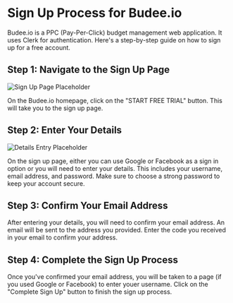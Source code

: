 # Sign Up Process for Budee.io

Budee.io is a PPC (Pay-Per-Click) budget management web application. It uses Clerk for authentication. Here's a step-by-step guide on how to sign up for a free account.

## Step 1: Navigate to the Sign Up Page

![Sign Up Page Placeholder](/images/landing.png)

On the Budee.io homepage, click on the "START FREE TRIAL" button. This will take you to the sign up page.

## Step 2: Enter Your Details

![Details Entry Placeholder](/images/sign-in-page-null-budee.io.png)

On the sign up page, either you can use Google or Facebook as a sign in option or you will need to enter your details. This includes your username, email address, and password. Make sure to choose a strong password to keep your account secure.

## Step 3: Confirm Your Email Address

After entering your details, you will need to confirm your email address. An email will be sent to the address you provided. Enter the code you received in your email to confirm your address.

## Step 4: Complete the Sign Up Process

Once you've confirmed your email address, you will be taken to a page (if you used Google or Facebook) to enter youer username.
Click on the "Complete Sign Up" button to finish the sign up process.